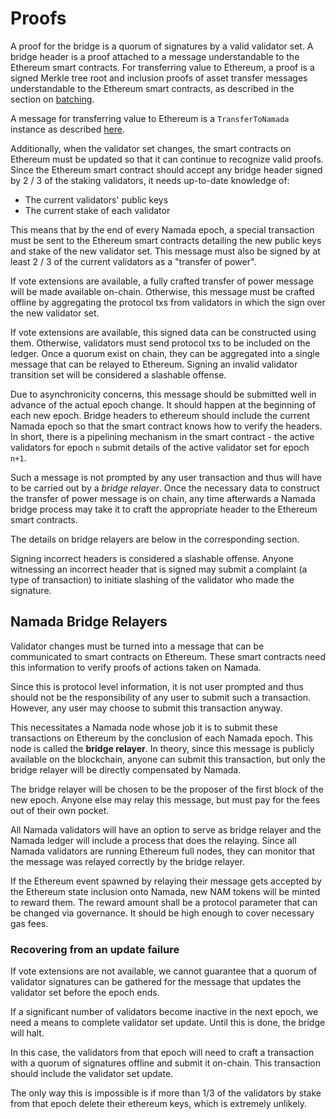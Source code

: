 # Proofs

A proof for the bridge is a quorum of signatures by a valid validator set. A 
bridge header is a proof attached to a message understandable to the 
Ethereum smart contracts. For transferring value to Ethereum, a proof is a 
signed Merkle tree root and inclusion proofs of asset transfer messages 
understandable to the Ethereum smart contracts, as described in the section on 
[batching](transfers_to_ethereum.mdx#batching).

A message for transferring value to Ethereum is a `TransferToNamada` 
instance as described 
[here](./transfers_to_ethereum.mdx#bridge-pool-validity-predicate).

Additionally, when the validator set changes, the smart contracts on
Ethereum must be updated so that it can continue to recognize valid proofs.
Since the Ethereum smart contract should accept any bridge
header signed by 2 / 3 of the staking validators, it needs up-to-date
knowledge of:
- The current validators' public keys
- The current stake of each validator

This means that by the end of every Namada epoch, a special transaction must be
sent to the Ethereum smart contracts detailing the new public keys and stake
of the new validator set. This message must also be signed by at least 2 / 3
of the current validators as a "transfer of power". 

If vote extensions are available, a fully crafted transfer of power message 
will be made available on-chain. Otherwise, this message must be crafted 
offline by aggregating the protocol txs from validators in which the sign 
over the new validator set.

If vote extensions are available, this signed data can be constructed
using them. Otherwise, validators must send protocol txs to be included on
the ledger. Once a quorum exist on chain, they can be aggregated into a
single message that can be relayed to Ethereum. Signing an
invalid  validator transition set will be considered a slashable offense.

Due to asynchronicity concerns, this message should be submitted well in
advance of the actual epoch change. It should happen at the beginning of each
new epoch. Bridge headers to ethereum should include the current Namada epoch
so that the smart contract knows how to verify the headers. In short, there
is a pipelining mechanism in the smart contract - the active validators for epoch `n` submit details of the active validator set for epoch `n+1`.

Such a message is not prompted by any user transaction and thus will have
to be carried out by a _bridge relayer_. Once the necessary data to 
construct the transfer of power  message is on chain, any time afterwards a 
Namada bridge process may take it to craft the appropriate header to the 
Ethereum smart contracts.

The details on bridge relayers are below in the corresponding section.

Signing incorrect headers is considered a slashable offense. Anyone witnessing
an incorrect header that is signed may submit a complaint (a type of transaction)
to initiate slashing of the validator who made the signature.

## Namada Bridge Relayers

Validator changes must be turned into a message that can be communicated to
smart contracts on Ethereum. These smart contracts need this information
to verify proofs of actions taken on Namada.

Since this is protocol level information, it is not user prompted and thus
should not be the responsibility of any user to submit such a transaction.
However, any user may choose to submit this transaction anyway.

This necessitates a Namada node whose job it is to submit these transactions on
Ethereum by the conclusion of each Namada epoch. This node is called the
__bridge relayer__. In theory, since this message is publicly available
on the blockchain, anyone can submit this transaction, but only the
bridge relayer will be directly compensated by Namada.

The bridge relayer will be chosen to be the proposer of the first block of the 
new epoch. Anyone else may relay this message, but must pay for the fees out of
their own pocket.

All Namada validators will have an option to serve as bridge relayer and
the Namada ledger will include a process that does the relaying. Since all
Namada validators are running Ethereum full nodes, they can monitor
that the message was relayed correctly by the bridge relayer.

If the Ethereum event spawned by relaying their message gets accepted by the
Ethereum state inclusion onto Namada, new NAM tokens will be minted to
reward them. The reward amount shall be a protocol parameter that can be
changed via governance. It should be high enough to cover necessary gas fees.

### Recovering from an update failure

If vote extensions are not available, we cannot guarantee that a quorum of 
validator signatures can be gathered for the message that updates the 
validator set before the epoch ends.

If a significant number of validators become inactive in the next epoch, we 
need a means to complete validator set update. Until this is done, the 
bridge will halt. 

In this case, the validators from that epoch will need to craft a 
transaction with a quorum of signatures offline and submit it on-chain. This 
transaction should include the validator set update. 

The only way this is impossible is if more than 1/3 of the validators by 
stake from that epoch delete their ethereum keys, which is extremely unlikely.
